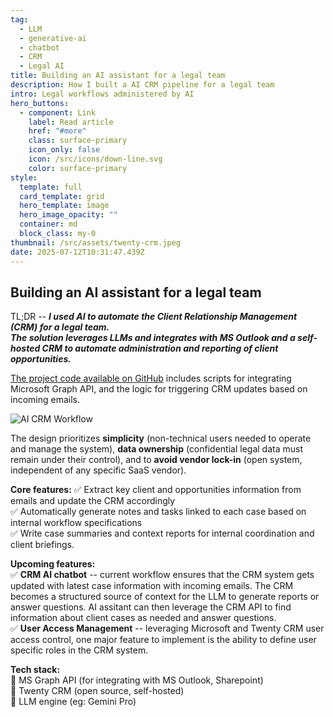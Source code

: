 ```yaml
---
tag:
  - LLM
  - generative-ai
  - chatbot
  - CRM
  - Legal AI
title: Building an AI assistant for a legal team
description: How I built a AI CRM pipeline for a legal team
intro: Legal workflows administered by AI
hero_buttons:
  - component: Link
    label: Read article
    href: "#more"
    class: surface-primary
    icon_only: false
    icon: /src/icons/down-line.svg
    color: surface-primary
style:
  template: full
  card_template: grid
  hero_template: image
  hero_image_opacity: ""
  container: md
  block_class: my-0
thumbnail: /src/assets/twenty-crm.jpeg
date: 2025-07-12T10:31:47.439Z
---
```


## Building an AI assistant for a legal team

TL;DR -- ***I used AI to automate the Client Relationship Management (CRM) for a legal team.  
The solution leverages LLMs and integrates with MS Outlook and a self-hosted CRM to automate administration and reporting of client opportunities.***

[The project code available on GitHub](https://github.com/eolecvk/trustlink-workflow) includes scripts for integrating Microsoft Graph API, and the logic for triggering CRM updates based on incoming emails.

![AI CRM Workflow](/src/assets/crm-ai-mermaid.png)


The design prioritizes **simplicity** (non-technical users needed to operate and manage the system), **data ownership** (confidential legal data must remain under their control), and to **avoid vendor lock-in** (open system, independent of any specific SaaS vendor).


**Core features:** 
✅ Extract key client and opportunities information from emails and update the CRM accordingly  
✅ Automatically generate notes and tasks linked to each case based on internal workflow specifications  
✅ Write case summaries and context reports for internal coordination and client briefings.

**Upcoming features:**  
✅ **CRM AI chatbot** -- current workflow ensures that the CRM system gets updated with latest case information with incoming emails. The CRM becomes a structured source of context for the LLM to generate reports or answer questions. AI assitant can then leverage the CRM API to find information about client cases as needed and answer questions.  
✅ **User Access Management** -- leveraging Microsoft and Twenty CRM user access control, one major feature to implement is the ability to define user specific roles in the CRM system.


**Tech stack:**    
🔧 MS Graph API (for integrating with MS Outlook, Sharepoint)  
🔧 Twenty CRM (open source, self-hosted)  
🔧 LLM engine (eg: Gemini Pro)  